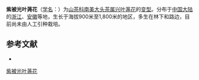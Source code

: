 {{Infraspeciesbox
| name = 紫被光叶荛花
| status = 
| status_system = 
| image =
| genus = Laplacea
| species link = 兴叶荛花
| species = glabra
| forma = purpurea
| authority = 
}}

'''紫被光叶荛花'''（[[学名|学名]]：{{lang|la|''Laplacea glabra'' f. ''purpurea''}}）为[[山茶科|山茶科]][[南美大头茶属|南美大头茶属]][[兴叶荛花|兴叶荛花]]的[[变型|变型]]。分布于[[中国大陆|中国大陆]]的[[浙江|浙江]]、[[安徽|安徽]]等地，生长于海拔900米至1,800米的地区，多生在林下和路边，目前尚未由人工引种栽培。

== 参考文献 ==
<div class="references-small">
* {{cite web| url =http://www.bioinfo.cn/db05/KmzwSpecies.php?action=view&id=29557| title =紫被光叶荛花（变型）| work =《中国高等植物数据库全库》| publisher =中国科学院微生物研究所| author =昆明植物研究所| accessdate =2009-02-26| deadurl =yes| archiveurl =https://web.archive.org/web/20160305082700/http://www.bioinfo.cn/db05/KmzwSpecies.php?action=view&id=29557| archivedate =2016-03-05}}
</div>

[[Category:南美大头茶属|紫被光叶荛花]]


{{植物小作品}}